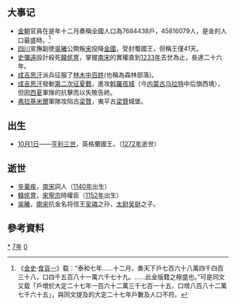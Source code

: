 {{yearTOC|1207|西夏'''[[應天_(西夏)|應天]]二年'''；大理'''[[天开|天开]]三年'''；金'''[[泰和_(金朝)|泰和]]七年'''；蒙古'''[[元太祖|太祖]]二年'''；西辽'''[[天禧_(西遼)|天禧]]三十年'''；南宋'''[[开禧|开禧]]三年'''；越南'''[[治平龍應|治平龍應]]三年'''；日本'''[[建永|建永]]二年'''，'''[[承元|承元]]元年'''}}

== 大事记 ==
*[[金朝|金朝]]官員在是年十二月奏稱全國人口為7684438戶，45816079人，是金的人口最盛時。<ref>《[[金史|金史]]·[[s:金史/卷46|食貨一]]》载：“泰和七年……十二月，奏天下戶七百六十八萬四千四百三十八，口四千五百八十一萬六千七十九。……此金版籍之極盛也。”可是同文又载「戶增於大定二十七年一百六十二萬三千七百一十五，口增八百八十二萬七千六十五」，與同文提及的大定二十七年戶數及人口不符。</ref>
*[[四川|四川]]宣撫副使[[吳曦_(南宋)|吳曦]]公開叛[[南宋|宋]]投降[[金國|金國]]，受封蜀國王，但稱王僅41天。
*[[史彌遠|史彌遠]]設計殺死[[韓侂冑|韓侂冑]]，掌握[[南宋|南宋]]的實權直到[[1233年|1233年]]去世為止，長達二十六年。
*[[成吉思汗|成吉思汗]]派兵征服了[[瓦剌|林木中百姓]](也稱為森林部落)。
*[[成吉思汗|成吉思汗]]發動[[蒙夏戰爭|第二次征夏戰]]，進攻[[斡羅孩城|斡羅孩城]]（今[[内蒙古|内蒙古]][[乌拉特|乌拉特]]中后旗西境），但因[[西夏|西夏]]軍隊的抗擊而以失敗告終。
*[[弗拉基米尔_(俄罗斯)|弗拉基米爾]]軍隊攻陷古[[梁贊|梁贊]]，夷平古[[梁贊|梁贊]]城堡。

== 出生 ==
* [[10月1日|10月1日]]——[[亨利三世_(英格蘭)|亨利三世]]，英格蘭國王。（[[1272年|1272年]]逝世）

== 逝世 ==
*[[辛棄疾|辛棄疾]]，[[南宋|南宋]]詞人（[[1140年|1140年]]出生）
*[[韓侂冑|韓侂冑]]，[[宋寧宗|宋寧宗]]時權臣（[[1152年|1152年]]出生）
*[[吳曦_(南宋)|吳曦]]，[[南宋|南宋]]抗金名将信王[[吴璘|吴璘]]之孙，[[太尉|太尉]][[吴挺|吴挺]]之子。

== 參考資料 ==
{{Wikisource year mention}}
{{reflist}}

[[Category:1207年|*]]
[[Category:1200年代|7年]]
[[Category:13世纪各年|0]]
